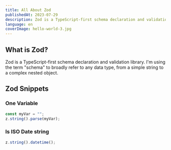 ```yaml
---
title: All About Zod
publishedAt: 2023-07-29
description: Zod is a TypeScript-first schema declaration and validation library. I'm using the term "schema" to broadly refer to any data type, from a simple string to a complex nested object.
language: en
coverImage: hello-world-3.jpg
---
```


## What is Zod?

Zod is a TypeScript-first schema declaration and validation library. I'm using the term "schema" to broadly refer to any data type, from a simple string to a complex nested object.

## Zod Snippets

### One Variable

```ts
const myVar = "";
z.string().parse(myVar);
```

### Is ISO Date string

```ts
z.string().datetime();
```
